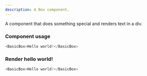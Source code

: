 ```yaml
---
description: A Box component.
---
```



A component that does something special and renders text in a div.

### Component usage
```js
<BasicBox>Hello world!</BasicBox>
```

### Render hello world!

```js live
<BasicBox>Hello world!</BasicBox>
```
